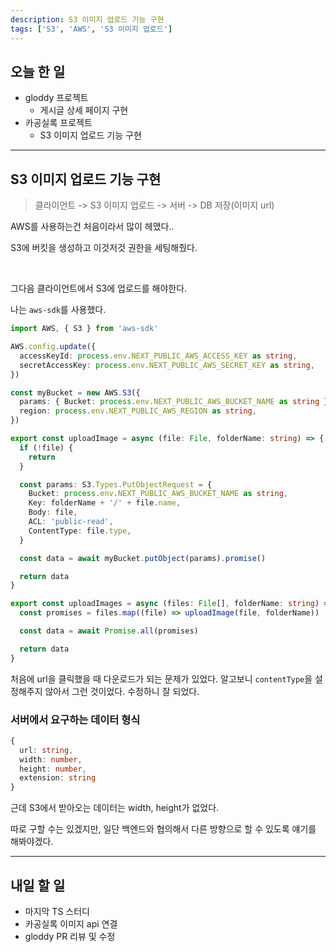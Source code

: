 ```yaml
---
description: S3 이미지 업로드 기능 구현
tags: ['S3', 'AWS', 'S3 이미지 업로드']
---
```


## 오늘 한 일

- gloddy 프로젝트
  - 게시글 상세 페이지 구현
- 카공실록 프로젝트
  - S3 이미지 업로드 기능 구현

---

## S3 이미지 업로드 기능 구현

> 클라이언트 -> S3 이미지 업로드 -> 서버 -> DB 저장(이미지 url)

AWS를 사용하는건 처음이라서 많이 헤맸다..

S3에 버킷을 생성하고 이것저것 권한을 세팅해줬다.

<br />

그다음 클라이언트에서 S3에 업로드를 해야한다.

나는 `aws-sdk`를 사용했다.

```ts
import AWS, { S3 } from 'aws-sdk'

AWS.config.update({
  accessKeyId: process.env.NEXT_PUBLIC_AWS_ACCESS_KEY as string,
  secretAccessKey: process.env.NEXT_PUBLIC_AWS_SECRET_KEY as string,
})

const myBucket = new AWS.S3({
  params: { Bucket: process.env.NEXT_PUBLIC_AWS_BUCKET_NAME as string },
  region: process.env.NEXT_PUBLIC_AWS_REGION as string,
})

export const uploadImage = async (file: File, folderName: string) => {
  if (!file) {
    return
  }

  const params: S3.Types.PutObjectRequest = {
    Bucket: process.env.NEXT_PUBLIC_AWS_BUCKET_NAME as string,
    Key: folderName + '/' + file.name,
    Body: file,
    ACL: 'public-read',
    ContentType: file.type,
  }

  const data = await myBucket.putObject(params).promise()

  return data
}

export const uploadImages = async (files: File[], folderName: string) => {
  const promises = files.map((file) => uploadImage(file, folderName))

  const data = await Promise.all(promises)

  return data
}
```

처음에 url을 클릭했을 때 다운로드가 되는 문제가 있었다. 알고보니 `contentType`을 설정해주지 않아서 그런 것이었다. 수정하니 잘 되었다.

### 서버에서 요구하는 데이터 형식

```ts
{
  url: string,
  width: number,
  height: number,
  extension: string
}
```

근데 S3에서 받아오는 데이터는 width, height가 없었다.

따로 구할 수는 있겠지만, 일단 백엔드와 협의해서 다른 방향으로 할 수 있도록 얘기를 해봐야겠다.

---

## 내일 할 일

- 마지막 TS 스터디
- 카공실록 이미지 api 연결
- gloddy PR 리뷰 및 수정
